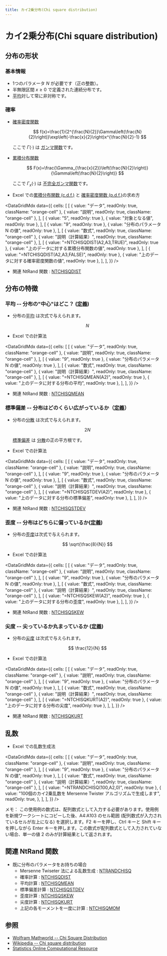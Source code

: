 ```yaml
---
title: カイ2乗分布(Chi square distribution)
---
```



# カイ2乗分布(Chi square distribution)

## 分布の形状

### 基本情報

- 1つのパラメータ $N$ が必要です（正の整数）。
- 半無限区間 $x \geq 0$ で定義された連続分布です。
- [平均](https://www.ntrand.com/jp/glossary/#local_mean)対して常に非対称です。

### 確率

- [確率密度関数](https://www.ntrand.com/jp/glossary/#local_probability)

  $$
  f(x)=\frac{1}{2^{\frac{N}{2}}\Gamma\left(\frac{N}{2}\right)}\exp\left(-\frac{x}{2}\right)x^{\frac{N}{2}-1}
  $$

  ここで $\Gamma(\cdot)$ は [ガンマ関数](https://www.ntrand.com/glossary/#local_Gamma)です。

- [累積分布関数](https://www.ntrand.com/jp/glossary/#local_cumulative)

  $$
  F(x)=\frac{\Gamma_{\frac{x}{2}}\left(\frac{N}{2}\right)}{\Gamma\left(\frac{N}{2}\right)}
  $$

  ここで $\Gamma_{x}(\cdot)$ は [不完全ガンマ関数](https://www.ntrand.com/glossary/#local_incomplete_gamma)です。

- Excel での[累積分布関数 (c.d.f.)](https://www.ntrand.com/jp/glossary/#local_cumulative) と [確率密度関数 (p.d.f.)](https://www.ntrand.com/jp/glossary/#local_Probability)の求め方

<DataGridMdx
  data={{
    cells: [
      [
        { value: "データ", readOnly: true, className: "orange-cell" },
        { value: "説明", readOnly: true, className: "orange-cell" },
      ],
      [
        { value: "5", readOnly: true },
        { value: "対象となる値", readOnly: true },
      ],
      [
        { value: "9", readOnly: true },
        { value: "分布のパラメータ N の値", readOnly: true },
      ],
      [
        { value: "数式", readOnly: true, className: "orange-cell" },
        { value: "説明（計算結果）", readOnly: true, className: "orange-cell" },
      ],
      [
        { value: "=NTCHISQDIST(A2,A3,TRUE)", readOnly: true },
        { value: "上のデータに対する累積分布関数の値", readOnly: true },
      ],
      [
        { value: "=NTCHISQDIST(A2,A3,FALSE)", readOnly: true },
        { value: "上のデータに対する確率密度関数の値", readOnly: true },
      ],
    ],
  }}
/>

- 関連 NtRand 関数 : [NTCHISQDIST](https://www.ntrand.com/jp/ntchisqdist/)

## 分布の特徴

### 平均 -- 分布の"中心"はどこ？ ([定義](https://www.ntrand.com/jp/glossary/#local_mean))

- 分布の[平均](https://www.ntrand.com/jp/glossary/#local_mean) は次式で与えられます。

  $$
  N
  $$

- Excel での計算法

<DataGridMdx
  data={{
    cells: [
      [
        { value: "データ", readOnly: true, className: "orange-cell" },
        { value: "説明", readOnly: true, className: "orange-cell" },
      ],
      [
        { value: "9", readOnly: true },
        { value: "分布のパラメータ N の値", readOnly: true },
      ],
      [
        { value: "数式", readOnly: true, className: "orange-cell" },
        { value: "説明（計算結果）", readOnly: true, className: "orange-cell" },
      ],
      [
        { value: "=NTCHISQMEAN(A2)", readOnly: true },
        { value: "上のデータに対する分布の平均", readOnly: true },
      ],
    ],
  }}
/>

- 関連 NtRand 関数 : [NTCHISQMEAN](https://www.ntrand.com/jp/ntchisqmean/)

### 標準偏差 -- 分布はどのくらい広がっているか（[定義](https://www.ntrand.com/jp/glossary/#local_standard_deviation)）

- 分布の[分散](https://www.ntrand.com/jp/glossary/#local_variance) は次式で与えられます。

  $$
  2N
  $$

  [標準偏差](https://www.ntrand.com/jp/glossary/#local_standard_deviation) は [分散](https://www.ntrand.com/jp/glossary/#local_variance)の正の平方根です。

- Excel での計算法

<DataGridMdx
  data={{
    cells: [
      [
        { value: "データ", readOnly: true, className: "orange-cell" },
        { value: "説明", readOnly: true, className: "orange-cell" },
      ],
      [
        { value: "9", readOnly: true },
        { value: "分布のパラメータ N の値", readOnly: true },
      ],
      [
        { value: "数式", readOnly: true, className: "orange-cell" },
        { value: "説明（計算結果）", readOnly: true, className: "orange-cell" },
      ],
      [
        { value: "=NTCHISQSTDEV(A2)", readOnly: true },
        { value: "上のデータに対する分布の標準偏差", readOnly: true },
      ],
    ],
  }}
/>

- 関連 NtRand 関数 : [NTCHISQSTDEV](https://www.ntrand.com/jp/ntchisqstdev/)

### 歪度 -- 分布はどちらに偏っているか([定義](https://www.ntrand.com/jp/glossary/#local_skewness))

- 分布の[歪度](https://www.ntrand.com/jp/glossary/#local_skewness)は次式で与えられます。

  $$
  \sqrt{\frac{8}{N}}
  $$

- Excel での計算法

<DataGridMdx
  data={{
    cells: [
      [
        { value: "データ", readOnly: true, className: "orange-cell" },
        { value: "説明", readOnly: true, className: "orange-cell" },
      ],
      [
        { value: "9", readOnly: true },
        { value: "分布のパラメータ N の値", readOnly: true },
      ],
      [
        { value: "数式", readOnly: true, className: "orange-cell" },
        { value: "説明（計算結果）", readOnly: true, className: "orange-cell" },
      ],
      [
        { value: "=NTCHISQSKEW(A2)", readOnly: true },
        { value: "上のデータに対する分布の歪度", readOnly: true },
      ],
    ],
  }}
/>

- 関連 NtRand 関数 : [NTCHISQSKEW](https://www.ntrand.com/jp/ntchisqskew/)

### 尖度 -- 尖っているか丸まっているか ([定義](https://www.ntrand.com/jp/glossary/#local_kurtosis))

- 分布の[尖度](https://www.ntrand.com/jp/glossary/#local_kurtosis) は次式で与えられます。

  $$
  \frac{12}{N}
  $$

- Excel での計算法

<DataGridMdx
  data={{
    cells: [
      [
        { value: "データ", readOnly: true, className: "orange-cell" },
        { value: "説明", readOnly: true, className: "orange-cell" },
      ],
      [
        { value: "9", readOnly: true },
        { value: "分布のパラメータ N の値", readOnly: true },
      ],
      [
        { value: "数式", readOnly: true, className: "orange-cell" },
        { value: "説明（計算結果）", readOnly: true, className: "orange-cell" },
      ],
      [
        { value: "=NTCHISQKURT(A2)", readOnly: true },
        { value: "上のデータに対する分布の尖度", readOnly: true },
      ],
    ],
  }}
/>

- 関連 NtRand 関数 : [NTCHISQKURT](https://www.ntrand.com/jp/ntchisqkurt/)

## 乱数

- Excel での乱数生成法

<DataGridMdx
  data={{
    cells: [
      [
        { value: "データ", readOnly: true, className: "orange-cell" },
        { value: "説明", readOnly: true, className: "orange-cell" },
      ],
      [
        { value: "9", readOnly: true },
        { value: "分布のパラメータ N の値", readOnly: true },
      ],
      [
        { value: "数式", readOnly: true, className: "orange-cell" },
        { value: "説明（計算結果）", readOnly: true, className: "orange-cell" },
      ],
      [
        { value: "=NTRANDCHISQ(100,A2,0)", readOnly: true },
        {
          value:
            "100個のカイ2乗乱数を Mersenne Twister アルゴリズムで生成します",
          readOnly: true,
        },
      ],
    ],
  }}
/>

メモ： この使用例の数式は、配列数式として入力する必要があります。使用例を新規ワークシートにコピーした後、A4:A103 のセル範囲 (配列数式が入力されているセルが左上になる) を選択します。F2 キーを押し、Ctrl キーと Shift キーを押しながら Enter キーを押します。この数式が配列数式として入力されていない場合、単一の値 2 のみが計算結果として返されます。

## 関連 NtRand 関数

- 既に分布のパラメータをお持ちの場合
  - Mersenne Twiseter 法による乱数生成 : [NTRANDCHISQ](https://www.ntrand.com/jp/ntrandchisq/)
  - 確率計算 : [NTCHISQDIST](https://www.ntrand.com/jp/ntchisqdist/)
  - 平均計算 : [NTCHISQMEAN](https://www.ntrand.com/jp/ntchisqmean/)
  - 標準偏差計算 : [NTCHISQSTDEV](https://www.ntrand.com/jp/ntchisqskew/)
  - 歪度計算 : [NTCHISQSKEW](https://www.ntrand.com/jp/ntchisqskew/)
  - 尖度計算 : [NTCHISQKURT](https://www.ntrand.com/jp/ntchisqkurt/)
  - 上記の各モーメントを一度に計算 : [NTCHISQMOM](https://www.ntrand.com/jp/ntchisqmom/)

## 参照

- [Wolfram Mathworld -- Chi Square Distribution](http://mathworld.wolfram.com/ChiSquareDistribution.html)
- [Wikipedia -- Chi square distribution](http://en.wikipedia.org/wiki/Chi_square_distribution)
- [Statistics Online Computational Resource](http://www.socr.ucla.edu/htmls/SOCR_Distributions.html)
